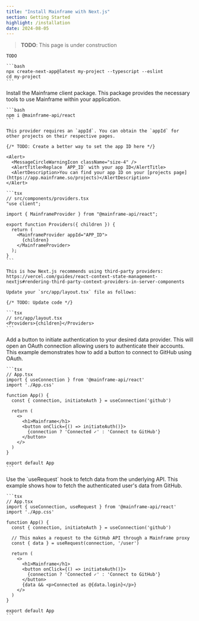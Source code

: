 ```yaml
---
title: "Install Mainframe with Next.js"
section: Getting Started
highlight: /installation
date: 2024-08-05
---
```


> **TODO**: This page is under construction

<Steps>
  <Step title="Create project">
    
    TODO

    ```bash
    npx create-next-app@latest my-project --typescript --eslint
    cd my-project
    ```

  </Step>
  <Step title="Install Mainframe client">
    Install the Mainframe client package. This package provides the necessary tools to use Mainframe within your application.


    ```bash
    npm i @mainframe-api/react
    ```

  </Step>
  <Step title="Create providers file">

    This provider requires an `appId`. You can obtain the `appId` for other projects on their respective pages.

    {/* TODO: Create a better way to set the app ID here */}

    <Alert>
      <MessageCircleWarningIcon className="size-4" />
      <AlertTitle>Replace `APP_ID` with your app ID</AlertTitle>
      <AlertDescription>You can find your app ID on your [projects page](https://app.mainframe.so/projects)</AlertDescription>
    </Alert>

    ```tsx
    // src/components/providers.tsx
    "use client";

    import { MainframeProvider } from "@mainframe-api/react";

    export function Providers({ children }) {
      return (
        <MainframeProvider appId="APP_ID">
          {children}
        </MainframeProvider>
      );
    }
    ```

    This is how Next.js recommends using third-party providers: https://vercel.com/guides/react-context-state-management-nextjs#rendering-third-party-context-providers-in-server-components


  </Step>
  <Step title="Add the providers to your layout">
    
    Update your `src/app/layout.tsx` file as follows:

    {/* TODO: Update code */}

    ```tsx
    // src/app/layout.tsx
    <Providers>{children}</Providers>
    ```

  </Step>
  <Step title="Initiate authentication">
    Add a button to initiate authentication to your desired data provider. This will open an OAuth connection allowing users to authenticate their accounts. This example demonstrates how to add a button to connect to GitHub using OAuth.

    ```tsx
    // App.tsx
    import { useConnection } from '@mainframe-api/react'
    import './App.css'

    function App() {
      const { connection, initiateAuth } = useConnection('github')

      return (
        <>
          <h1>Mainframe</h1>
          <button onClick={() => initiateAuth()}>
            {connection ? 'Connected ✓' : 'Connect to GitHub'}
          </button>
        </>
      )
    }

    export default App
    ```

  </Step>
  <Step title="Access APIs">
    Use the `useRequest` hook to fetch data from the underlying API. This example shows how to fetch the authenticated user's data from GitHub.

    ```tsx
    // App.tsx
    import { useConnection, useRequest } from '@mainframe-api/react'
    import './App.css'

    function App() {
      const { connection, initiateAuth } = useConnection('github')

      // This makes a request to the GitHub API through a Mainframe proxy
      const { data } = useRequest(connection, '/user')

      return (
        <>
          <h1>Mainframe</h1>
          <button onClick={() => initiateAuth()}>
            {connection ? 'Connected ✓' : 'Connect to GitHub'}
          </button>
          {data && <p>Connected as @{data.login}</p>}
        </>
      )
    }

    export default App
    ```

  </Step>
</Steps>